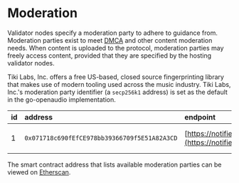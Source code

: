 # Moderation

Validator nodes specify a moderation party to adhere to guidance from. Moderation parties exist to meet [DMCA](https://en.wikipedia.org/wiki/Digital_Millennium_Copyright_Act) and other content moderation needs. When content is uploaded to the protocol, moderation parties may freely access content, provided that they are specified by the hosting validator nodes.

Tiki Labs, Inc. offers a free US-based, closed source fingerprinting library that makes use of modern tooling used across the music industry. Tiki Labs, Inc.'s moderation party identifier (a `secp256k1` address) is set as the default in the go-openaudio implementation.

| id | address                                      | endpoint                                                 | owner           |
| :- | :------------------------------------------- | :------------------------------------------------------- | :-------------- |
| 1  | `0x071718c690fEfCE978bb39366709f5E51A82A3CD` | [https://notifier.audius.co](https://notifier.audius.co) | Tiki Labs, Inc. |


The smart contract address that lists available moderation parties can be viewed on [Etherscan](https://etherscan.io/address/0x6f08105c8CEef2BC5653640fcdbBE1e7bb519D39).